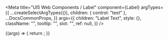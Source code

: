 
<Meta
  title="UI5 Web Components / Label"
  component={Label}
  argTypes={{
    ...createSelectArgTypes({}),
    children: { control: "text" },
    ...DocsCommonProps,
  }}
  args={{
    children: "Label Text",
    style: {},
    className: "",
    tooltip: "",
    slot: "",
    ref: null,
  }}
/>

<DocsHeader />

<Canvas>
  <Story name="Default">
    {(args) => {
      return <Label {...args} />;
    }}
  </Story>
</Canvas>

<ArgsTable story="." />
